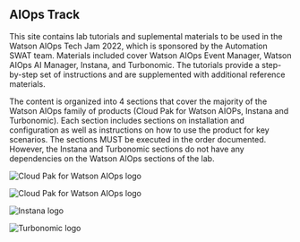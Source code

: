 
## AIOps Track

<PageDescription>

This site contains lab tutorials and suplemental materials to be used in the Watson AIOps Tech Jam 2022, which is sponsored by the Automation SWAT team.  Materials included cover Watson AIOps Event Manager, Watson AIOps AI Manager, Instana, and Turbonomic.
The tutorials provide a step-by-step set of instructions and are supplemented with additional reference materials.

The content is organized into 4 sections that cover the majority of the Watson AIOps family of products \(Cloud Pak for Watson AIOPs, Instana and Turbonomic\).  Each section includes sections on installation and configuration as well as instructions on how to use the product for key scenarios.  The sections MUST be executed in the order documented.  However, the Instana and Turbonomic sections do not have any dependencies on the Watson AIOps sections of the lab.

</PageDescription>


<Row>
<Column colMd={3} colLg={3} noGutterMdLeft>
<ArticleCard
  title="Cloud Pak for Watson AIOps Event Manager"
  href="/tutorials/aiops/introduction"
  actionIcon="arrowRight"
  color="dark"
>

![Cloud Pak for Watson AIOps logo](/images/aiops.png)

</ArticleCard>


</Column>

<Column colMd={3} colLg={3} noGutterMdLeft>
<ArticleCard
  title="Cloud Pak for Watson AIOps AI Manager"
  href="/tutorials/mm/introduction"
  actionIcon="arrowRight"
  color="dark"
>

![Cloud Pak for Watson AIOps logo](/images/aiops.png)

</ArticleCard>
</Column>
<Column colMd={3} colLg={3} noGutterMdLeft>
<ArticleCard
  title="Instana"
  href="/tutorials/instana/introduction"
  actionIcon="arrowRight"
  color="dark"
>


![Instana logo](/images/instana.png)

</ArticleCard>
</Column>
<Column colMd={3} colLg={3} noGutterMdLeft>
<ArticleCard
  title="Turbonomic"
  href="/tutorials/turbonomic/introduction"
  actionIcon="arrowRight"
  color="dark"
>


![Turbonomic logo](/images/turbonomic.png)

</ArticleCard>
</Column>
</Row>